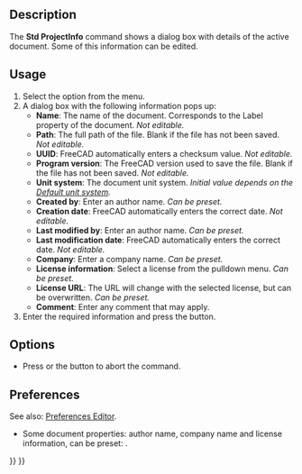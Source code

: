 <languages/>

{{Docnav
|[[Std_MergeProjects|MergeProjects]]
|[[Std_Print|Print]]
|[[Std_File_Menu|Std File Menu]]
|IconL=Std_MergeProjects.svg
|IconR=Std_Print.svg
|IconC=Freecad.svg
}}

{{GuiCommand
|Name=Std ProjectInfo
|MenuLocation=File → Document Information
|Workbenches=All
|SeeAlso=[[Std_New|Std New]]
}}

==Description==

The '''Std ProjectInfo''' command shows a dialog box with details of the active document. Some of this information can be edited.

==Usage==

# Select the {{MenuCommand|File → [[Image:Std_ProjectInfo.svg|16px]] Document Information}} option from the menu.
# A dialog box with the following information pops up:
#* '''Name''': The name of the document. Corresponds to the Label property of the document. ''Not editable.''
#* '''Path''': The full path of the file. Blank if the file has not been saved. ''Not editable.''
#* '''UUID''': FreeCAD automatically enters a checksum value. ''Not editable.''
#* '''Program version''': The FreeCAD version used to save the file. Blank if the file has not been saved. ''Not editable.''
#* '''Unit system''': The document unit system. ''Initial value depends on the [[Preferences_Editor#General_2|Default unit system]].'' {{Version|1.0}}
#* '''Created by''': Enter an author name. ''Can be preset.''
#* '''Creation date''': FreeCAD automatically enters the correct date. ''Not editable.''
#* '''Last modified by''': Enter an author name. ''Can be preset.''
#* '''Last modification date''': FreeCAD automatically enters the correct date. ''Not editable.''
#* '''Company''': Enter a company name. ''Can be preset.''
#* '''License information''': Select a license from the pulldown menu. ''Can be preset.''
#* '''License URL''': The URL will change with the selected license, but can be overwritten. ''Can be preset.''
#* '''Comment''': Enter any comment that may apply.
# Enter the required information and press the {{Button|OK}} button.

==Options==

* Press {{KEY|Esc}} or the {{Button|Cancel}} button to abort the command.

==Preferences==

See also: [[Preferences_Editor|Preferences Editor]].

* Some document properties: author name, company name and license information, can be preset: {{MenuCommand|Edit → Preferences → General → Document → Authoring and License}}.


{{Docnav
|[[Std_MergeProjects|MergeProjects]]
|[[Std_Print|Print]]
|[[Std_File_Menu|Std File Menu]]
|IconL=Std_MergeProjects.svg
|IconR=Std_Print.svg
|IconC=Freecad.svg
}}

{{Std_Base_navi{{#translation:}}}}
{{Userdocnavi{{#translation:}}}}